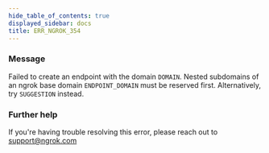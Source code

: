 ```yaml
---
hide_table_of_contents: true
displayed_sidebar: docs
title: ERR_NGROK_354
---
```




### Message

Failed to create an endpoint with the domain `DOMAIN`. Nested subdomains of an ngrok base domain `ENDPOINT_DOMAIN` must be reserved first. Alternatively, try `SUGGESTION` instead.

<ErrorDetails error="err_ngrok_354" />

### Further help

If you're having trouble resolving this error, please reach out to [support@ngrok.com](mailto:support@ngrok.com?subject=Help%20with%20ERR_NGROK_354)
